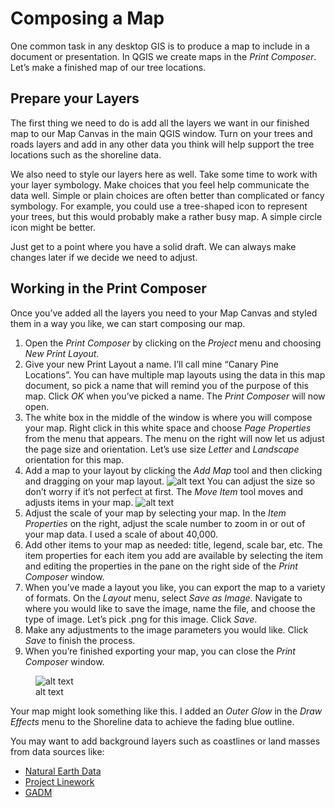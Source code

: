 # Composing a Map
One common task in any desktop GIS is to produce a map to include in a document or presentation.  In QGIS we create maps in the *Print Composer*.  Let's make a finished map of our tree locations.

## Prepare your Layers
The first thing we need to do is add all the layers we want in our finished map to our Map Canvas in the main QGIS window.  Turn on your trees and roads layers and add in any other data you think will help support the tree locations such as the shoreline data.

We also need to style our layers here as well.  Take some time to work with your layer symbology.  Make choices that you feel help communicate the data well.  Simple or plain choices are often better than complicated or fancy symbology.  For example, you could use a tree-shaped icon to represent your trees, but this would probably make a rather busy map.  A simple circle icon might be better.

Just get to a point where you have a solid draft.  We can always make changes later if we decide we need to adjust.

## Working in the Print Composer
Once you've added all the layers you need to your Map Canvas and styled them in a way you like, we can start composing our map.

1. Open the *Print Composer* by clicking on the *Project* menu and choosing *New Print Layout*.
1. Give your new Print Layout a name.  I'll call mine "Canary Pine Locations".  You can have multiple map layouts using the data in this map document, so pick a name that will remind you of the purpose of this map.  Click *OK* when you've picked a name. The *Print Composer* will now open.
1. The white box in the middle of the window is where you will compose your map.  Right click in this white space and choose *Page Properties* from the menu that appears.  The menu on the right will now let us adjust the page size and orientation.  Let's use size *Letter* and *Landscape* orientation for this map.  
1. Add a map to your layout by clicking the *Add Map* tool and then clicking and dragging on your map layout. ![alt text](./images/Tool_AddMap.PNG "Add Map tool.")  You can adjust the size so don't worry if it's not perfect at first.  The *Move Item* tool moves and adjusts items in your map.  ![alt text](./images/Tool_MoveItem.PNG "Move Item tool.")
1. Adjust the scale of your map by selecting your map.  In the *Item Properties* on the right, adjust the scale number to zoom in or out of your map data.  I used a scale of about 40,000.
1. Add other items to your map as needed: title, legend, scale bar, etc. The item properties for each item you add are available by selecting the item and editing the properties in the pane on the right side of the *Print Composer* window.
1. When you've made a layout you like, you can export the map to a variety of formats.  On the *Layout* menu, select *Save as Image*.  Navigate to where you would like to save the image, name the file, and choose the type of image.  Let's pick .png for this image.  Click *Save*.
1. Make any adjustments to the image parameters you would like.  Click *Save* to finish the process.
1. When you're finished exporting your map, you can close the *Print Composer* window.

![alt text](./images/Map_CanaryPineLocations.png "Finished map of canary pine locations.")

Your map might look something like this.  I added an *Outer Glow* in the *Draw Effects* menu to the Shoreline data to achieve the fading blue outline.

You may want to add background layers such as coastlines or land masses from data sources like:

* [Natural Earth Data](http://naturalearthdata.com/)
* [Project Linework](http://www.projectlinework.org/)
* [GADM](https://gadm.org/)
